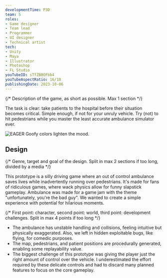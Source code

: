 ```yaml
---
developmentTime: P3D
team: 5
roles:
- Game designer
- Team lead
- Programmer
- UI designer
- Technical artist
tech:
- Unity
- Maya
- Illustrator
- Photoshop
- FL Studio
youTubeID: sTfZB0OFbb4
youTubeAspectRatio: 16/10
publishingDate: 2023-10-06
---
```


{/* Description of the game, as short as possible. Max 1 section */}

The task is clear: take patients to the hospital before their situation becomes critical. Simple enough, if not for your unruly vehicle. Try (not) to hit pedestrians while you master the least accurate ambulance simulator ever.

![EAGER Goofy colors lighten the mood.](./ambulance-game.png)

## Design

{/* Genre, target and goal of the design. Split in max 2 sections if too long, divided by a media */}

This prototype is a silly driving game where an out of control ambulance saves lives while inadvertently running over pedestrians. It's made for fans of ridiculous games, where wack physics allow for funny slapstick gameplay. Ambulance was made for a game jam with the theme "unfortunately, you're the bad guy". We wanted to create a simple experience with potential for hilarious moments.

{/* First point: character, second point: world, third point: development challenges. Split in max 4 points if too long */}

* The ambulance has unstable handling and collisions, feeling intuitive but physically exaggerated. Also, we left in hidden exploitable bugs, like flying, for comedic purposes.
* The map, pedestrians, and patient positions are procedurally generated, enabling some replayability value.
* The biggest challenge of this prototype was giving the player just the right amount of control over the vehicle. I underestimated the effort required by these delicate controls and had to discard many planned features to focus on the core gameplay.